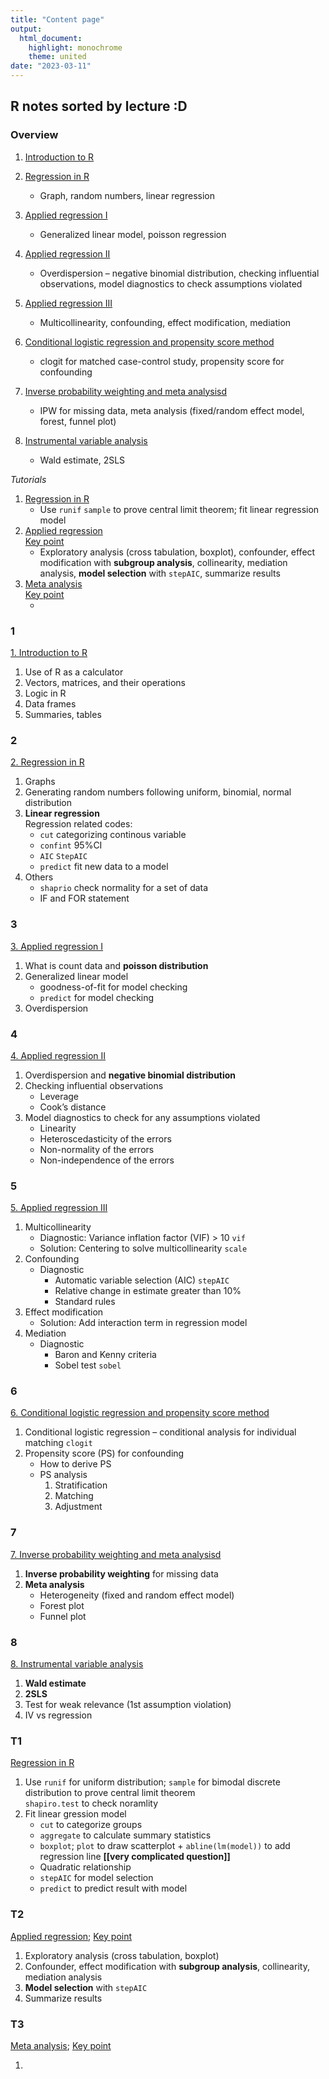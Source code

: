 ```yaml
---
title: "Content page"
output: 
  html_document: 
    highlight: monochrome
    theme: united
date: "2023-03-11"
---
```


## R notes sorted by lecture :D {.tabset}

### Overview

1.  [Introduction to R](https://flatter11.github.io/r.studio/1.-Introduction-to-R)

2.  [Regression in R](https://flatter11.github.io/r.studio/2.-Regression-in-R) 
    -   Graph, random numbers, linear regression
    
3.  [Applied regression I](https://flatter11.github.io/r.studio/3.-Applied-regression-I)
    -   Generalized linear model, poisson regression
    
4.  [Applied regression II](https://flatter11.github.io/r.studio/4.-Applied-regression-II)
    -   Overdispersion -- negative binomial distribution, checking influential observations, model diagnostics to check assumptions violated
    
5.  [Applied regression III](https://flatter11.github.io/r.studio/5.-Applied-regression-III)
    -   Multicollinearity, confounding, effect modification, mediation
    
6.  [Conditional logistic regression and propensity score method](https://flatter11.github.io/r.studio/6.-Conditional-logistic-regression-and-propensity-score-method)
    -   clogit for matched case-control study, propensity score for confounding
    
7.  [Inverse probability weighting and meta analysisd](https://flatter11.github.io/r.studio/7.-Inverse-probability-weighting-and-meta-analysis)
    -   IPW for missing data, meta analysis (fixed/random effect model, forest, 
        funnel plot)
        
8.  [Instrumental variable analysis](https://flatter11.github.io/r.studio/8.-Instrumental-variable-analysis)
    -   Wald estimate, 2SLS

*Tutorials*

1.  [Regression in R](https://flatter11.github.io/r.studio/Tutorial-1)
    -   Use `runif` `sample` to prove central limit theorem; fit linear regression
        model
        
2.  [Applied regression](https://flatter11.github.io/r.studio/Tutorial-2)       
    [Key point](https://flatter11.github.io/r.studio/Tutorial-2_keypoints)
    -   Exploratory analysis (cross tabulation, boxplot), confounder, effect 
        modification with **subgroup analysis**, collinearity, mediation analysis,
        **model selection** with `stepAIC`, summarize results
        
3.  [Meta analysis](https://flatter11.github.io/r.studio/Tutorial-3)        
    [Key point](https://flatter11.github.io/r.studio/Tutorial-3_keypoints)
    -   

### 1

[1. Introduction to R](https://flatter11.github.io/r.studio/1.-Introduction-to-R)

1.  Use of R as a calculator
2.  Vectors, matrices, and their operations
3.  Logic in R
4.  Data frames
5.  Summaries, tables

### 2

[2. Regression in R](https://flatter11.github.io/r.studio/2.-Regression-in-R)

1.  Graphs
2.  Generating random numbers following uniform, binomial, normal distribution
3.  **Linear regression**       
    Regression related codes:
    -   `cut` categorizing continous variable
    -   `confint` 95%CI
    -   `AIC` `StepAIC`
    -   `predict` fit new data to a model
4.  Others
    -   `shaprio` check normality for a set of data
    -   IF and FOR statement

### 3

[3. Applied regression I](https://flatter11.github.io/r.studio/3.-Applied-regression-I)

1.  What is count data and **poisson distribution**
2.  Generalized linear model
    -   goodness-of-fit for model checking
    -   `predict` for model checking
3.  Overdispersion

### 4

[4. Applied regression II](https://flatter11.github.io/r.studio/4.-Applied-regression-II)

1.  Overdispersion and **negative binomial distribution**
2.  Checking influential observations
    -   Leverage
    -   Cook’s distance
3.  Model diagnostics to check for any assumptions violated
    -   Linearity
    -   Heteroscedasticity of the errors
    -   Non-normality of the errors
    -   Non-independence of the errors

### 5

[5. Applied regression III](https://flatter11.github.io/r.studio/5.-Applied-regression-III)

1.  Multicollinearity
    -   Diagnostic: Variance inflation factor (VIF) > 10 `vif`
    -   Solution: Centering to solve multicollinearity `scale`
2.  Confounding
    -   Diagnostic
        -   Automatic variable selection (AIC) `stepAIC`
        -   Relative change in estimate greater than 10%
        -   Standard rules
3.  Effect modification
    -   Solution: Add interaction term in regression model
4.  Mediation
    -   Diagnostic
        -   Baron and Kenny criteria
        -   Sobel test `sobel`

### 6

[6. Conditional logistic regression and propensity score method](https://flatter11.github.io/r.studio/6.-Conditional-logistic-regression-and-propensity-score-method)

1.  Conditional logistic regression -- conditional analysis for individual matching `clogit`
2.  Propensity score (PS) for confounding
    -   How to derive PS
    -   PS analysis
        1.  Stratification
        2.  Matching
        3.  Adjustment

### 7

[7. Inverse probability weighting and meta analysisd](https://flatter11.github.io/r.studio/7.-Inverse-probability-weighting-and-meta-analysis)

1.  **Inverse probability weighting** for missing data
2.  **Meta analysis**
    -   Heterogeneity (fixed and random effect model)
    -   Forest plot
    -   Funnel plot

### 8

[8. Instrumental variable analysis](https://flatter11.github.io/r.studio/8.-Instrumental-variable-analysis)

1.  **Wald estimate**
2.  **2SLS**
3.  Test for weak relevance (1st assumption violation)
4.  IV vs regression

### T1

[Regression in R](https://flatter11.github.io/r.studio/Tutorial-1)

1.  Use `runif` for uniform distribution; `sample` for bimodal discrete 
    distribution to prove central limit theorem     
    `shapiro.test` to check noramlity
2.  Fit linear gression model
    -   `cut` to categorize groups
    -   `aggregate` to calculate summary statistics
    -   `boxplot`; `plot` to draw scatterplot + `abline(lm(model))` to add 
        regression line **[[very complicated question]]**
    -   Quadratic relationship
    -   `stepAIC` for model selection
    -   `predict` to predict result with model

### T2

[Applied regression](https://flatter11.github.io/r.studio/Tutorial-2); 
[Key point](https://flatter11.github.io/r.studio/Tutorial-2_keypoints)

1.  Exploratory analysis (cross tabulation, boxplot)
2.  Confounder, effect modification with **subgroup analysis**, collinearity, 
    mediation analysis
3.  **Model selection** with `stepAIC`
4.  Summarize results

### T3

[Meta analysis](https://flatter11.github.io/r.studio/Tutorial-3); 
[Key point](https://flatter11.github.io/r.studio/Tutorial-3_keypoints)

1.  


